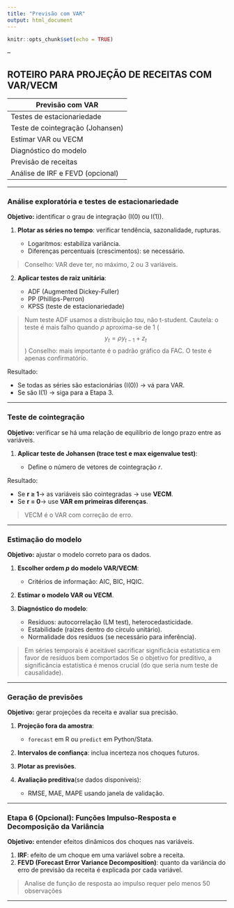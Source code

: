 ```yaml
---
title: "Previsão com VAR"
output: html_document
---
```


```r
knitr::opts_chunk$set(echo = TRUE)
```

--

## **ROTEIRO PARA PROJEÇÃO DE RECEITAS COM VAR/VECM**

| Previsão com VAR                 |
| -------------------------------- |
| Testes de estacionariedade       |
| Teste de cointegração (Johansen) |
| Estimar VAR ou VECM              |
| Diagnóstico do modelo            |
| Previsão de receitas             |
| Análise de IRF e FEVD (opcional) |


---

### **Análise exploratória e testes de estacionariedade**

**Objetivo:** identificar o grau de integração (I(0) ou I(1)).

1. **Plotar as séries no tempo**: verificar tendência, sazonalidade, rupturas.

   * Logaritmos: estabiliza variância.
   * Diferenças percentuais (crescimentos): se necessário.

> Conselho: VAR deve ter, no máximo, 2 ou 3 variáveis. 


2. **Aplicar testes de raiz unitária**:

   * ADF (Augmented Dickey-Fuller)
   * PP (Phillips-Perron)
   * KPSS (teste de estacionariedade)
   
> Num teste ADF usamos a distribuição *tau*, não t-student. 
> Cautela: o teste é mais falho quando $\rho$ aproxima-se de 1 ($$y_t = \rho y_{t-1} + z_t$$)
> Conselho: mais importante é o padrão gráfico da FAC. O teste é apenas confirmatório.
   

 Resultado:

* Se todas as séries são estacionárias (I(0)) → vá para VAR.
* Se são I(1) → siga para a Etapa 3.

---

### **Teste de cointegração**

**Objetivo:** verificar se há uma relação de equilíbrio de longo prazo entre as variáveis.

1. **Aplicar teste de Johansen (trace test e max eigenvalue test)**:

   * Define o número de vetores de cointegração $r$.

 Resultado:

* Se **r ≥ 1**→ as variáveis são cointegradas → use **VECM**.
* Se **r = 0**→ use **VAR em primeiras diferenças**.

> VECM é o VAR com correção de erro.


---



### **Estimação do modelo**

**Objetivo:** ajustar o modelo correto para os dados.

1. **Escolher ordem $p$ do modelo VAR/VECM**:

   * Critérios de informação: AIC, BIC, HQIC.
2. **Estimar o modelo VAR ou VECM**.
3. **Diagnóstico do modelo**:

   * Resíduos: autocorrelação (LM test), heterocedasticidade.
   * Estabilidade (raízes dentro do círculo unitário).
   * Normalidade dos resíduos (se necessário para inferência).

> Em séries temporais é aceitável sacrificar significâcia estatística em favor de resíduos bem comportados
> Se o objetivo for preditivo, a significância estatística é menos crucial (do que seria num teste de causalidade).

---

### **Geração de previsões**

**Objetivo:** gerar projeções da receita e avaliar sua precisão.

1. **Projeção fora da amostra**:

   * `forecast` em R ou `predict` em Python/Stata.
2. **Intervalos de confiança**: inclua incerteza nos choques futuros.
3. **Plotar as previsões**.
4. **Avaliação preditiva**(se dados disponíveis):

   * RMSE, MAE, MAPE usando janela de validação.

---

### **Etapa 6 (Opcional): Funções Impulso-Resposta e Decomposição da Variância**

**Objetivo:** entender efeitos dinâmicos dos choques nas variáveis.

1. **IRF**: efeito de um choque em uma variável sobre a receita.
2. **FEVD (Forecast Error Variance Decomposition)**: quanto da variância do erro de previsão da receita é explicada por cada variável.


> Analise de função de resposta ao impulso requer pelo menos 50 observações 


---


